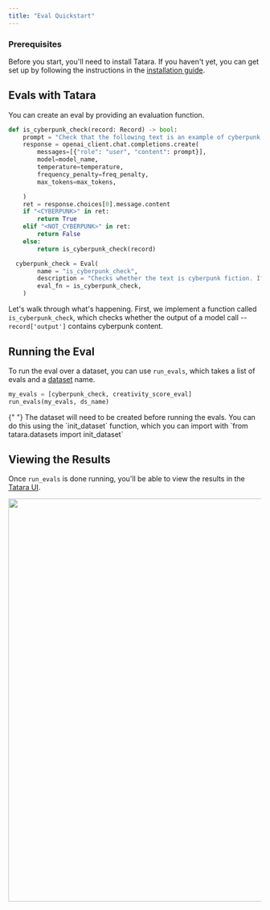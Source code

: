 ```yaml
---
title: "Eval Quickstart"
---
```


### Prerequisites

Before you start, you'll need to install Tatara. If you haven't yet, you can get set up by following the instructions in the [installation guide](/setup).

## Evals with Tatara

You can create an eval by providing an evaluation function.

```python
def is_cyberpunk_check(record: Record) -> bool:
    prompt = "Check that the following text is an example of cyberpunk fiction: \n\n {}\n\n If it is cyberpunk, write <CYBERPUNK>. If it is not, write <NOT_CYBERPUNK>.".format(record['output'])
    response = openai_client.chat.completions.create(
        messages=[{"role": "user", "content": prompt}],
        model=model_name,
        temperature=temperature,
        frequency_penalty=freq_penalty,
        max_tokens=max_tokens,

    )
    ret = response.choices[0].message.content
    if "<CYBERPUNK>" in ret:
        return True
    elif "<NOT_CYBERPUNK>" in ret:
        return False
    else:
        return is_cyberpunk_check(record)

  cyberpunk_check = Eval(
        name = "is_cyberpunk_check",
        description = "Checks whether the text is cyberpunk fiction. If it is, it returns True. If it is not, it returns False. If it is unsure, it will call itself again.",
        eval_fn = is_cyberpunk_check,
    )
```

Let's walk through what's happening. First, we implement a function called `is_cyberpunk_check`, which checks whether the output of a model call -- `record['output']` contains cyberpunk content.

## Running the Eval

To run the eval over a dataset, you can use `run_evals`, which takes a list of evals and a [dataset](/concepts/datasets) name.

```python
my_evals = [cyberpunk_check, creativity_score_eval]
run_evals(my_evals, ds_name)
```

<Info>
  {" "}
  The dataset will need to be created before running the evals. You can do this using
  the `init_dataset` function, which you can import with `from tatara.datasets import
  init_dataset`
</Info>

## Viewing the Results

Once `run_evals` is done running, you'll be able to view the results in the [Tatara UI](https://app.tatara.ai/evaluations).

<img height="800" src="/images/eval_run_with_arrow.png" />
